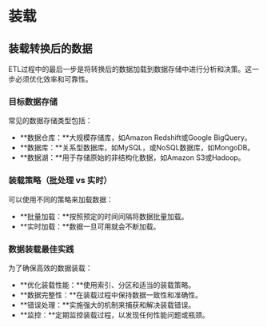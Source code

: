 # 装载

## 装载转换后的数据

ETL过程中的最后一步是将转换后的数据加载到数据存储中进行分析和决策。这一步必须优化效率和可靠性。

### 目标数据存储

常见的数据存储类型包括：

- **数据仓库：**大规模存储库，如Amazon Redshift或Google BigQuery。
- **数据库：**关系型数据库，如MySQL，或NoSQL数据库，如MongoDB。
- **数据湖：**用于存储原始的非结构化数据，如Amazon S3或Hadoop。

### 装载策略（批处理 vs 实时）

可以使用不同的策略来加载数据：

- **批量加载：**按照预定的时间间隔将数据批量加载。
- **实时加载：**数据一旦可用就会不断加载。

### 数据装载最佳实践

为了确保高效的数据装载：

- **优化装载性能：**使用索引、分区和适当的装载策略。
- **数据完整性：**在装载过程中保持数据一致性和准确性。
- **错误处理：**实施强大的机制来捕获和解决装载错误。
- **监控：**定期监控装载过程，以发现任何性能问题或瓶颈。